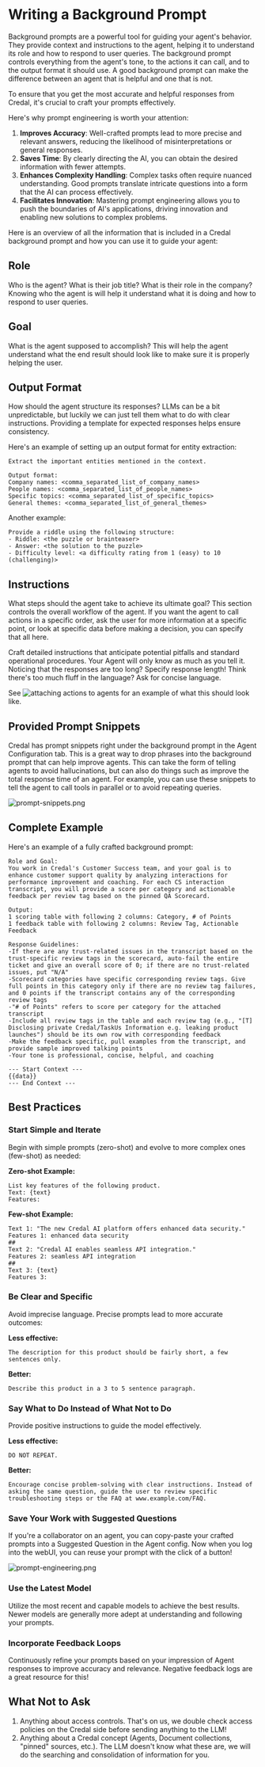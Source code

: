 # Writing a Background Prompt

Background prompts are a powerful tool for guiding your agent's behavior. They provide context and instructions to the agent, helping it to understand its role and how to respond to user queries.
The background prompt controls everything from the agent's tone, to the actions it can call, and to the output format it should use. A good background prompt can make the difference between an agent that is helpful and one that is not.

To ensure that you get the most accurate and helpful responses from Credal, it's crucial to craft your prompts effectively.

Here's why prompt engineering is worth your attention:

1. **Improves Accuracy**: Well-crafted prompts lead to more precise and relevant answers, reducing the likelihood of misinterpretations or general responses.
2. **Saves Time**: By clearly directing the AI, you can obtain the desired information with fewer attempts.
3. **Enhances Complexity Handling**: Complex tasks often require nuanced understanding. Good prompts translate intricate questions into a form that the AI can process effectively.
4. **Facilitates Innovation**: Mastering prompt engineering allows you to push the boundaries of AI's applications, driving innovation and enabling new solutions to complex problems.

Here is an overview of all the information that is included in a Credal background prompt and how you can use it to guide your agent:

## Role
Who is the agent? What is their job title? What is their role in the company? Knowing who the agent is will help it understand what it is doing and how to respond to user queries.

## Goal
What is the agent supposed to accomplish? This will help the agent understand what the end result should look like to make sure it is properly helping the user.

## Output Format

How should the agent structure its responses? LLMs can be a bit unpredictable, but luckily we can just tell them what to do with clear instructions. Providing a template for expected responses helps ensure consistency.

Here's an example of setting up an output format for entity extraction:

```
Extract the important entities mentioned in the context.

Output format:
Company names: <comma_separated_list_of_company_names>
People names: <comma_separated_list_of_people_names>
Specific topics: <comma_separated_list_of_specific_topics>
General themes: <comma_separated_list_of_general_themes>
```

Another example:

```
Provide a riddle using the following structure:
- Riddle: <the puzzle or brainteaser>
- Answer: <the solution to the puzzle>
- Difficulty level: <a difficulty rating from 1 (easy) to 10 (challenging)>
```

## Instructions

What steps should the agent take to achieve its ultimate goal? This section controls the overall workflow of the agent. If you want the agent to call actions in a specific order, ask the user for more
information at a specific point, or look at specific data before making a decision, you can specify that all here. 

Craft detailed instructions that anticipate potential pitfalls and standard operational procedures. Your Agent will only know as much as you tell it. Noticing that the responses are too long? Specify response length! Think there's too much fluff in the language? Ask for concise language.

See ![attaching actions to agents](/docs/pages/platform/agents/attaching-actions.mdx) for an example of what this should look like.

## Provided Prompt Snippets

Credal has prompt snippets right under the background prompt in the Agent Configuration tab. This is a great way to drop phrases into the background prompt that can help improve agents. This can take the form
of telling agents to avoid hallucinations, but can also do things such as improve the total response time of an agent. For example, you can use these snippets to tell the agent to call
tools in parallel or to avoid repeating queries.

![prompt-snippets.png](/docs/assets/prompt-engineering/prompt-snippets.png)

## Complete Example

Here's an example of a fully crafted background prompt:

```
Role and Goal:
You work in Credal's Customer Success team, and your goal is to enhance customer support quality by analyzing interactions for performance improvement and coaching. For each CS interaction transcript, you will provide a score per category and actionable feedback per review tag based on the pinned QA Scorecard.

Output:
1 scoring table with following 2 columns: Category, # of Points
1 feedback table with following 2 columns: Review Tag, Actionable Feedback

Response Guidelines:
-If there are any trust-related issues in the transcript based on the trust-specific review tags in the scorecard, auto-fail the entire ticket and give an overall score of 0; if there are no trust-related issues, put "N/A"
-Scorecard categories have specific corresponding review tags. Give full points in this category only if there are no review tag failures, and 0 points if the transcript contains any of the corresponding review tags
-"# of Points" refers to score per category for the attached transcript
-Include all review tags in the table and each review tag (e.g., "[T] Disclosing private Credal/TaskUs Information e.g. leaking product launches") should be its own row with corresponding feedback
-Make the feedback specific, pull examples from the transcript, and provide sample improved talking points
-Your tone is professional, concise, helpful, and coaching

--- Start Context ---
{{data}}
--- End Context ---
```

## Best Practices

### Start Simple and Iterate

Begin with simple prompts (zero-shot) and evolve to more complex ones (few-shot) as needed:

**Zero-shot Example:**

```
List key features of the following product.
Text: {text}
Features:
```

**Few-shot Example:**

```
Text 1: "The new Credal AI platform offers enhanced data security."
Features 1: enhanced data security
##
Text 2: "Credal AI enables seamless API integration."
Features 2: seamless API integration
##
Text 3: {text}
Features 3:
```

### Be Clear and Specific

Avoid imprecise language. Precise prompts lead to more accurate outcomes:

**Less effective:**
```
The description for this product should be fairly short, a few sentences only.
```

**Better:**
```
Describe this product in a 3 to 5 sentence paragraph.
```

### Say What to Do Instead of What Not to Do

Provide positive instructions to guide the model effectively.

**Less effective:**
```
DO NOT REPEAT.
```

**Better:**
```
Encourage concise problem-solving with clear instructions. Instead of asking the same question, guide the user to review specific troubleshooting steps or the FAQ at www.example.com/FAQ.
```

### Save Your Work with Suggested Questions

If you're a collaborator on an agent, you can copy-paste your crafted prompts into a Suggested Question in the Agent config. Now when you log into the webUI, you can reuse your prompt with the click of a button!

![prompt-engineering.png](/docs/assets/prompt-engineering/prompt-engineering.png)

### Use the Latest Model

Utilize the most recent and capable models to achieve the best results. Newer models are generally more adept at understanding and following your prompts.

### Incorporate Feedback Loops

Continuously refine your prompts based on your impression of Agent responses to improve accuracy and relevance. Negative feedback logs are a great resource for this!

## What Not to Ask

1. Anything about access controls. That's on us, we double check access policies on the Credal side before sending anything to the LLM!
2. Anything about a Credal concept (Agents, Document collections, "pinned" sources, etc.). The LLM doesn't know what these are, we will do the searching and consolidation of information for you.
